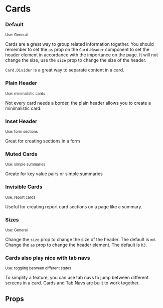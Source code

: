  
 
<Meta of={CardStories} />
 
# Cards


### Default
<small>Use: General</small>

Cards are a great way to group related information together. You should remember to set the <code>as</code> prop
on the <code>Card.Header</code> component to set the header element in accordance with the importance on the page. 
It will not change the size, use the <code>size</code> prop to change the size of the header.

`Card.Divider` is a great way to separate content in a card. 
<Canvas of={CardStories.Default} />

### Plain Header
<small>Use: minimalistic cards</small>

Not every card needs a border, the plain header allows you to create a minimalistic card.
<Canvas of={CardStories.PlainHeader} />

### Inset Header
<small>Use: form sections</small>

Great for creating sections in a form
<Canvas of={CardStories.InsetForForms} />

### Muted Cards
<small>Use: simple summaries</small>

Greate for key value pairs or simple summaries
<Canvas of={CardStories.Muted} />

### Invisible Cards
<small>Use: report cards</small>

Useful for creating report card sections on a page like a summary.
<Canvas of={CardStories.Invisible} />

### Sizes
<small>Use: General</small>

Change the <code>size</code> prop to change the size of the header. The default is <code>md</code>.
Change the <code>as</code> prop to change the header element. The default is <code>h3</code>.
<Canvas of={CardStories.Large} />

### Cards also play nice with tab navs
<small>Use: toggling between different states</small>

To simplify a feature, you can use tab navs to jump between different screens in a card. Cards and Tab Navs are built to
work together.
<Canvas of={CardStories.PlainWithTabNav} />

## Props

<Controls />